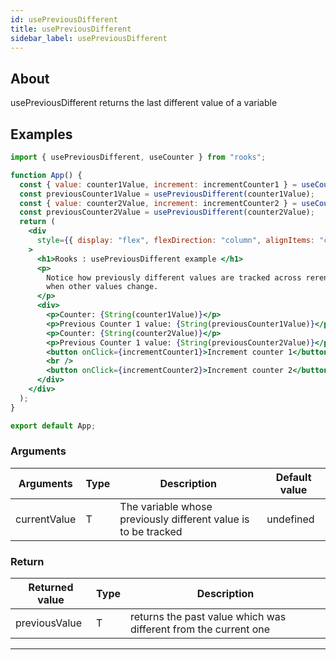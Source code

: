 ```yaml
---
id: usePreviousDifferent
title: usePreviousDifferent
sidebar_label: usePreviousDifferent
---
```


## About

usePreviousDifferent returns the last different value of a variable

[//]: # "Main"

## Examples

```jsx
import { usePreviousDifferent, useCounter } from "rooks";

function App() {
  const { value: counter1Value, increment: incrementCounter1 } = useCounter(0);
  const previousCounter1Value = usePreviousDifferent(counter1Value);
  const { value: counter2Value, increment: incrementCounter2 } = useCounter(0);
  const previousCounter2Value = usePreviousDifferent(counter2Value);
  return (
    <div
      style={{ display: "flex", flexDirection: "column", alignItems: "center" }}
    >
      <h1>Rooks : usePreviousDifferent example </h1>
      <p>
        Notice how previously different values are tracked across rerenders and
        when other values change.
      </p>
      <div>
        <p>Counter: {String(counter1Value)}</p>
        <p>Previous Counter 1 value: {String(previousCounter1Value)}</p>
        <p>Counter: {String(counter2Value)}</p>
        <p>Previous Counter 1 value: {String(previousCounter2Value)}</p>
        <button onClick={incrementCounter1}>Increment counter 1</button>
        <br />
        <button onClick={incrementCounter2}>Increment counter 2</button>
      </div>
    </div>
  );
}

export default App;
```

### Arguments

| Arguments    | Type | Description                                                    | Default value |
| ------------ | ---- | -------------------------------------------------------------- | ------------- |
| currentValue | T    | The variable whose previously different value is to be tracked | undefined     |

### Return

| Returned value | Type | Description                                                     |
| -------------- | ---- | --------------------------------------------------------------- |
| previousValue  | T    | returns the past value which was different from the current one |

---

